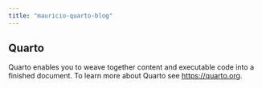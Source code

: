 ```yaml
---
title: "mauricio-quarto-blog"
---
```


## Quarto

Quarto enables you to weave together content and executable code into a finished document. To learn more about Quarto see <https://quarto.org>.
